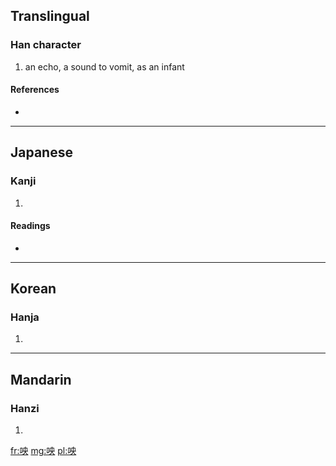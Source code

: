 ==Translingual==

===Han character===
{{Han char|rn=30|rad=口|as=05|sn=8|four=|canj=口中月大 (RLBK)}}

# an echo, a sound to vomit, as an infant

====References====
* {{Han ref|kx=0184.140|dkj=03487|dj=0403.130|hdz=10601.010|uh=5489|ud=21641}}

----

==Japanese==

===Kanji===
{{ja-kanji|grade=|rs=口05}}

# {{defn|lang=ja|sort=口05}}

====Readings====
* {{ja-readings|on=[[おう]] (ō)|kun=[[ふさがる]] (fusagaru)}}

----

==Korean==

===Hanja===
{{ko-hanja|hangeul=앙|rv=ang|mr=ang}}

# {{defn|lang=ko|sort=口05}}

----

==Mandarin==

===Hanzi===
{{cmn-hanzi|pin=[[yāng]] ([[yang1]])|wg=yang<sup>1</sup>}}

# {{defn|lang=cmn|sort=口05}}

[[fr:咉]]
[[mg:咉]]
[[pl:咉]]